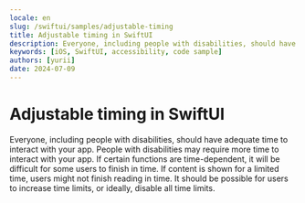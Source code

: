 ```yaml
---
locale: en
slug: /swiftui/samples/adjustable-timing
title: Adjustable timing in SwiftUI
description: Everyone, including people with disabilities, should have adequate time to interact with your app.
keywords: [iOS, SwiftUI, accessibility, code sample]
authors: [yurii]
date: 2024-07-09
---
```


# Adjustable timing in SwiftUI

Everyone, including people with disabilities, should have adequate time to interact with your app. People with disabilities may require more time to interact with your app. If certain functions are time-dependent, it will be difficult for some users to finish in time. If content is shown for a limited time, users might not finish reading in time. It should be possible for users to increase time limits, or ideally, disable all time limits.

<CodeSample id="screen-timing" framework="swiftui" locale="en"/>
